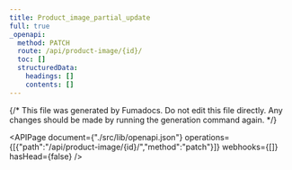 ```yaml
---
title: Product_image_partial_update
full: true
_openapi:
  method: PATCH
  route: /api/product-image/{id}/
  toc: []
  structuredData:
    headings: []
    contents: []
---
```

{/* This file was generated by Fumadocs. Do not edit this file directly. Any changes should be made by running the generation command again. */\}

<APIPage document={"./src/lib/openapi.json"} operations={[{"path":"/api/product-image/{id}/","method":"patch"}]} webhooks={[]} hasHead={false} />
